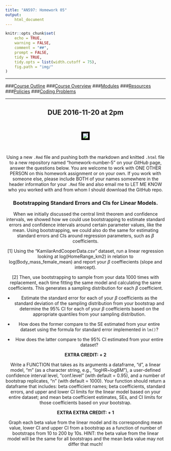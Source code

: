 ```yaml
---
title: "AN597: Homework 05"
output:
    html_document
---
```


```r
knitr::opts_chunk$set(
	echo = TRUE,
	warning = FALSE,
	comment = "##",
	prompt = FALSE,
	tidy = TRUE,
	tidy.opts = list(width.cutoff = 75),
	fig.path = "img/"
)
```

***

###[Course Outline](https://fuzzyatelin.github.io/bioanth-stats/outline.html)
###[Course Overview](https://fuzzyatelin.github.io/bioanth-stats/overview.html)
###[Modules](https://fuzzyatelin.github.io/bioanth-stats/modules.html)
###[Resources](https://fuzzyatelin.github.io/bioanth-stats/resources.html)
###[Policies](https://fuzzyatelin.github.io/bioanth-stats/policies.html)
###[Coding Problems](https://fuzzyatelin.github.io/bioanth-stats/studentproblems.html)

***
<center>

## DUE 2016-11-20 at 2pm

<br>
<center><p><img src="https://d12edgf4lwbh8j.cloudfront.net/photo/image/Charlie_Boot.gif" style="border:5px solid black"></p>
</center>

<br>

Using a new `.Rmd` file and pushing both the markdown and knitted `.html` file to a new repository named "homework-number-5" on your *GitHub* page, answer the questions below. You are welcome to work with ONE OTHER PERSON on this homework assignment or on your own. If you work with someone else, please include BOTH of your names somewhere in the header information for your `.Rmd` file and also email me to LET ME KNOW who you worked with and from whom I should download the GitHub repo.

### Bootstrapping Standard Errors and CIs for Linear Models.

When we initially discussed the central limit theorem and confidence intervals, we showed how we could use bootstrapping to estimate standard errors and confidence intervals around certain parameter values, like the mean. Using bootstrapping, we could also do the same for estimating standard errors and CIs around regression parameters, such as $\beta$ coefficients.

[1] Using the "KamilarAndCooperData.csv" dataset, run a linear regression looking at log(HomeRange_km2) in relation to log(Body_mass_female_mean) and report your $\beta$ coeffiecients (slope and intercept).

[2] Then, use bootstrapping to sample from your data 1000 times with replacement, each time fitting the same model and calculating the same coefficients. This generates a sampling distribution for each $\beta$ coefficient.

- Estimate the standard error for each of your $\beta$ coefficients as the standard deviation of the sampling distribution from your bootstrap and determine the 95% CI for each of your $\beta$ coefficients based on the appropriate quantiles from your sampling distribution.

- How does the former compare to the SE estimated from your entire dataset using the formula for standard error implemented in `lm()`?

- How does the latter compare to the 95% CI estimated from your entire dataset?

**EXTRA CREDIT: + 2**

Write a FUNCTION that takes as its arguments a dataframe, "d", a linear model, "m" (as a character string, e.g., "logHR~logBM"), a user-defined confidence interval level, "conf.level" (with default = 0.95), and a number of bootstrap replicates, "n" (with default = 1000). Your function should return a dataframe that includes: beta coefficient names; beta coefficients, standard errors, and upper and lower CI limits for the linear model based on your entire dataset; and mean beta coefficient estimates, SEs, and CI limits for those coefficients based on your bootstrap.

**EXTRA EXTRA CREDIT: + 1**

Graph each beta value from the linear model and its corresponding mean value, lower CI and upper CI from a bootstrap as a function of number of bootstraps from 10 to 200 by 10s. HINT: the beta value from the linear model will be the same for all bootstraps and the mean beta value may not differ that much!
